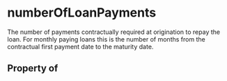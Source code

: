 # numberOfLoanPayments

The number of payments contractually required at origination to repay the loan. For monthly paying loans this is the number of months from the contractual first payment date to the maturity date.

## Property of



